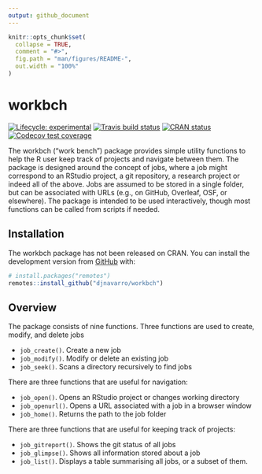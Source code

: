 ```yaml
---
output: github_document
---
```


<!-- README.md is generated from README.Rmd. Please edit that file -->

```r
knitr::opts_chunk$set(
  collapse = TRUE,
  comment = "#>",
  fig.path = "man/figures/README-",
  out.width = "100%"
)
```
# workbch

<!-- badges: start -->
[![Lifecycle: experimental](https://img.shields.io/badge/lifecycle-experimental-orange.svg)](https://www.tidyverse.org/lifecycle/#experimental)
[![Travis build status](https://travis-ci.org/djnavarro/workbch.svg?branch=master)](https://travis-ci.org/djnavarro/workbch)
[![CRAN status](https://www.r-pkg.org/badges/version/workbch)](https://cran.r-project.org/package=workbch)
[![Codecov test coverage](https://codecov.io/gh/djnavarro/workbch/branch/master/graph/badge.svg)](https://codecov.io/gh/djnavarro/workbch?branch=master)
<!-- badges: end -->

The workbch (“work bench”) package provides simple utility functions to help the R user keep track of projects and navigate between them. The package is designed around the concept of jobs, where a job might correspond to an RStudio project, a git repository, a research project or indeed all of the above. Jobs are assumed to be stored in a single folder, but can be associated with URLs (e.g., on GitHub, Overleaf, OSF, or elsewhere). The package is intended to be used interactively, though most functions can be called from scripts if needed.

## Installation

The workbch package has not been released on CRAN. You can install the
development version from [GitHub](https://github.com/) with:

``` r
# install.packages("remotes")
remotes::install_github("djnavarro/workbch")
```


## Overview

The package consists of nine functions. Three functions are used to create, modify, and delete jobs

- `job_create()`. Create a new job
- `job_modify()`. Modify or delete an existing job
- `job_seek()`. Scans a directory recursively to find jobs

There are three functions that are useful for navigation:

- `job_open()`. Opens an RStudio project or changes working directory
- `job_openurl()`. Opens a URL associated with a job in a browser window
- `job_home()`. Returns the path to the job folder

There are three functions that are useful for keeping track of projects:

- `job_gitreport()`. Shows the git status of all jobs
- `job_glimpse()`. Shows all information stored about a job
- `job_list()`. Displays a table summarising all jobs, or a subset of them.

